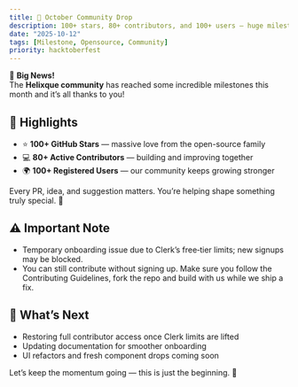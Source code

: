 ```yaml
---
title: 🎉 October Community Drop
description: 100+ stars, 80+ contributors, and 100+ users — huge milestones for the Helixque community!
date: "2025-10-12"
tags: [Milestone, Opensource, Community]
priority: hacktoberfest
---
```


🎉 **Big News!**  
The **Helixque community** has reached some incredible milestones this month and it’s all thanks to you!

## 🌟 Highlights

- ⭐ **100+ GitHub Stars** — massive love from the open-source family  
- 💻 **80+ Active Contributors** — building and improving together  
- 🌍 **100+ Registered Users** — our community keeps growing stronger  

Every PR, idea, and suggestion matters. You’re helping shape something truly special. 💪  

## ⚠️ Important Note

- Temporary onboarding issue due to Clerk’s free‑tier limits; new signups may be blocked.
- You can still contribute without signing up. Make sure you follow the Contributing Guidelines, fork the repo and build with us while we ship a fix.

## 🚀 What’s Next

- Restoring full contributor access once Clerk limits are lifted  
- Updating documentation for smoother onboarding  
- UI refactors and fresh component drops coming soon  

Let’s keep the momentum going — this is just the beginning. 💫







